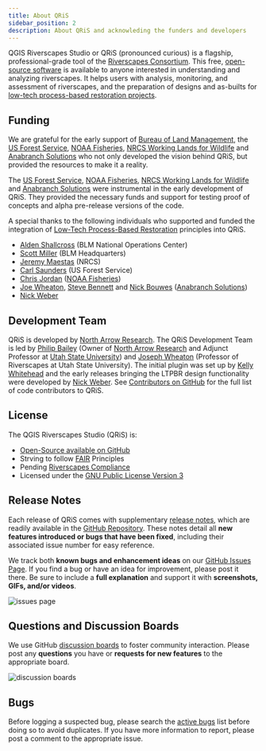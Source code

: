 ```yaml
---
title: About QRiS
sidebar_position: 2
description: About QRiS and acknowleding the funders and developers
---
```


QGIS Riverscapes Studio or QRiS (pronounced curious) is a flagship, professional-grade tool of the [Riverscapes Consortium](http://riverscapes.net). This free, [open-source software](https://github.com/Riverscapes/QRiS) is available to anyone interested in understanding and analyzing riverscapes. It helps users with analysis, monitoring, and assessment of riverscapes, and the preparation of designs and as-builts for [low-tech process-based restoration projects](http://lowtechpbr.restoration.usu.edu/resources/Topics/04_Design/). 

## Funding

We are grateful for the early support of [Bureau of Land Management](https://www.blm.gov/programs/aquatics), the [US Forest Service](https://www.fs.usda.gov/detail/r4/landmanagement/resourcemanagement/?cid=stelprd3845865), [NOAA Fisheries](https://www.fisheries.noaa.gov/about/northwest-fisheries-science-center), [NRCS Working Lands for Wildlife](https://www.nrcs.usda.gov/wps/portal/nrcs/detail/national/programs/initiatives/?cid=stelprdb1046975) and [Anabranch Solutions](https://anabranchsolutons.com) who not only developed the vision behind QRiS, but provided the resources to make it a reality.   

The [US Forest Service](https://www.fs.usda.gov/detail/dr4/landmanagement/resourcemanagement/?cid=stelprd3845865), [NOAA Fisheries](https://www.fisheries.noaa.gov/about/northwest-fisheries-science-center), [NRCS Working Lands for Wildlife](https://www.nrcs.usda.gov/wps/portal/nrcs/detail/national/programs/initiatives/?cid=stelprdb1046975) and [Anabranch Solutions](https://anabranchsolutons.com) were instrumental in the early development of QRiS. They provided the necessary funds and support for testing proof of concepts and alpha pre-release versions of the code.     

A special thanks to the following individuals who supported and funded the integration of [Low-Tech Process-Based Restoration](http://lowtechpbr.restoration.usu.edu/) principles into QRiS.      
- [Alden Shallcross](https://www.researchgate.net/profile/Alden-Shallcross) (BLM National Operations Center)
- [Scott Miller](https://scholar.google.com/citations?user=JsXtmykAAAAJ&hl=en) (BLM Headquarters)
- [Jeremy Maestas](https://www.researchgate.net/profile/Jeremy_Maestas) (NRCS)
- [Carl Saunders](https://www.researchgate.net/profile/W-Saunders)   (US Forest Service)
- [Chris Jordan](https://www.researchgate.net/profile/Chris-Jordan-7) ([NOAA Fisheries](https://www.fisheries.noaa.gov/about/northwest-fisheries-science-center))
- [Joe Wheaton](https://www.researchgate.net/profile/Joseph_Wheaton), [Steve Bennett](https://www.researchgate.net/profile/Stephen_Bennett8) and [Nick Bouwes](https://www.researchgate.net/profile/Nick_Bouwes) ([Anabranch Solutions](https://anabranchsolutons.com))
- [Nick Weber](https://www.researchgate.net/profile/Nick_Weber2)

## Development Team

QRiS is developed by [North Arrow Research](http://northarrowresearch.com). The QRiS Development Team is led by [Philip Bailey](https://www.researchgate.net/profile/Philip-Bailey-2) (Owner of [North Arrow Research](http://northarrowresearch.com) and Adjunct Professor at [Utah State University](https://qcnr.usu.edu/wats/)) and [Joseph Wheaton](http://joewheaton.org) (Professor of Riverscapes at Utah State University). The initial plugin was set up by [Kelly Whitehead](https://github.com/KellyMWhitehead) and the early releases bringing the LTPBR design functionality were developed by [Nick Weber](https://github.com/nick4rivers). See [Contributors on GitHub](https://github.com/Riverscapes/QRiS/graphs/contributors) for the full list of code contributors to QRiS. 

## License

The QGIS Riverscapes Studio (QRiS) is:

- [Open-Source available on GitHub](https://github.com/Riverscapes/QRiS)
- Strving to follow [FAIR](https://force11.org/info/the-fair-data-principles/) Principles
- Pending [Riverscapes Compliance](https://riverscapes.net/Tools/#tools-pending-riverscapes-compliance) 
- Licensed under the [GNU Public License Version 3](https://github.com/Riverscapes/QRiS/blob/docs/LICENSE)

## Release Notes

Each release of QRiS comes with supplementary [release notes](https://github.com/Riverscapes/QRiS/releases), which are readily available in the [GitHub Repository](https://github.com/Riverscapes/QRiS/releases). These notes detail all **new features introduced or bugs that have been fixed**, including their associated issue number for easy reference.  

We track both **known bugs and enhancement ideas** on our [GitHub Issues Page](https://github.com/Riverscapes/QRiS/issues). If you find a bug or have an idea for improvement, please post it there. Be sure to include a **full explanation** and support it with **screenshots, GIFs, and/or videos**.

![issues page](/images/Bugs_Features_Image_1.png)

## Questions and Discussion Boards

We use GitHub [discussion boards](https://github.com/Riverscapes/QRiS/discussions) to foster community interaction. Please post any **questions** you have or **requests for new features** to the appropriate board.

![discussion boards](/images/Bugs_Features_Image_2.png)

## Bugs

Before logging a suspected bug, please search the [active bugs](https://github.com/Riverscapes/QRiS/issues) list before doing so to avoid duplicates. If you have more information to report, please post a comment to the appropriate issue.
